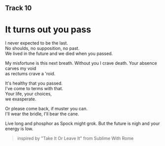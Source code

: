 ## Track 10
# It turns out you pass

I never expected to be the last.  
No shoulds, no supposition, no past.  
We lived in the future
and we died when you passed.

My misfortune is this next breath.
Without you I crave death.
Your absence carves my void  
as rectums crave a 'roid.

It's healthy that you passed.  
I've come to terms with that.  
Your life, your choices,  
we exasperate.
  
Or please come back,
if muster you can.  
I'll wear the bridle,
I'll bear the cane.

Live long and phosphor
as Spock might grok.
But the future is nigh
and your energy is low.

> inspired by "Take It Or Leave It" from Sublime With Rome